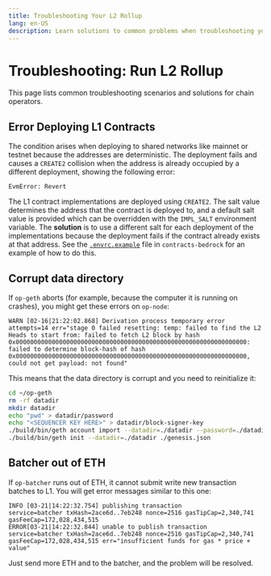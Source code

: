 ```yaml
---
title: Troubleshooting Your L2 Rollup
lang: en-US
description: Learn solutions to common problems when troubleshooting your L2 Rollup.
---
```


# Troubleshooting: Run L2 Rollup

This page lists common troubleshooting scenarios and solutions for chain operators.

## Error Deploying L1 Contracts

The condition arises when deploying to shared networks like mainnet or testnet because the addresses are deterministic. 
The deployment fails and causes a `CREATE2` collision when the address is already occupied by a different deployment, showing the following error:

`EvmError: Revert`

The L1 contract implementations are deployed using `CREATE2`. The salt value determines the address that the contract is deployed to, and a default salt value is provided which can be overridden with the `IMPL_SALT` environment variable. 
The **solution** is to use a different salt for each deployment of the implementations because the deployment fails if the contract already exists at that address. 
See the [`.envrc.example`](https://github.com/ethereum-optimism/optimism/blob/7591f192ddf23b55809d7a1830775f627a1d5307/packages/contracts-bedrock/.envrc.example) file in `contracts-bedrock` for an example of how to do this. 

## Corrupt data directory

If `op-geth` aborts (for example, because the computer it is running on crashes), you might get these errors on `op-node`:

```
WARN [02-16|21:22:02.868] Derivation process temporary error       attempts=14 err="stage 0 failed resetting: temp: failed to find the L2 Heads to start from: failed to fetch L2 block by hash 0x0000000000000000000000000000000000000000000000000000000000000000: failed to determine block-hash of hash 0x0000000000000000000000000000000000000000000000000000000000000000, could not get payload: not found"
```

This means that the data directory is corrupt and you need to reinitialize it:

```bash
cd ~/op-geth
rm -rf datadir
mkdir datadir
echo "pwd" > datadir/password
echo "<SEQUENCER KEY HERE>" > datadir/block-signer-key
./build/bin/geth account import --datadir=./datadir --password=./datadir/password ./datadir/block-signer-key
./build/bin/geth init --datadir=./datadir ./genesis.json
```


## Batcher out of ETH

If `op-batcher` runs out of ETH, it cannot submit write new transaction batches to L1.
You will get error messages similar to this one:

```
INFO [03-21|14:22:32.754] publishing transaction                   service=batcher txHash=2ace6d..7eb248 nonce=2516 gasTipCap=2,340,741 gasFeeCap=172,028,434,515
ERROR[03-21|14:22:32.844] unable to publish transaction            service=batcher txHash=2ace6d..7eb248 nonce=2516 gasTipCap=2,340,741 gasFeeCap=172,028,434,515 err="insufficient funds for gas * price + value"
```

Just send more ETH and to the batcher, and the problem will be resolved.

